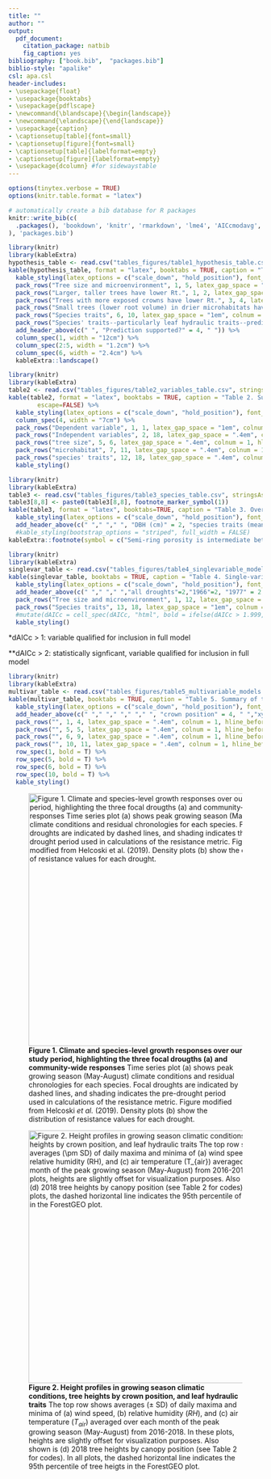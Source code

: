 ```yaml
---
title: ""
author: ""
output:
  pdf_document:
    citation_package: natbib
    fig_caption: yes
bibliography: ["book.bib",  "packages.bib"]
biblio-style: "apalike"
csl: apa.csl
header-includes:
- \usepackage{float}
- \usepackage{booktabs}
- \usepackage{pdflscape}
- \newcommand{\blandscape}{\begin{landscape}}
- \newcommand{\elandscape}{\end{landscape}}
- \usepackage{caption}
- \captionsetup[table]{font=small}
- \captionsetup[figure]{font=small}
- \captionsetup[table]{labelformat=empty}
- \captionsetup[figure]{labelformat=empty}
- \usepackage{dcolumn} #for sidewaystable
---
```


```r
options(tinytex.verbose = TRUE)
options(knitr.table.format = "latex")
```

```r
# automatically create a bib database for R packages
knitr::write_bib(c(
  .packages(), 'bookdown', 'knitr', 'rmarkdown', 'lme4', 'AICcmodavg', 'car', 'piecewiseSEM', 'MuMIn', 'stringr', 'dplyr', 'ggplot2', 'devtools', 'rgdal', 'broom', 'sf', 'ggthemes', 'rgeos', 'RCurl', 'readxl', 'pointRes', 'dplR', 'data.table', 'tools', 'reshape2', 'kableExtra', 'raster', 'elevatr', 'dynatopmodel', 'grid', 'gridExtra', 'ggstance', 'Hmisc', 'magrittr', 'ggpubr'
), 'packages.bib')
```


```r
library(knitr)
library(kableExtra)
hypothesis_table <- read.csv("tables_figures/table1_hypothesis_table.csv", stringsAsFactors = FALSE, check.names = FALSE)
kable(hypothesis_table, format = "latex", booktabs = TRUE, caption = "Table 1. Summary of hypotheses, corresponding specific predictions, and results. We count predictions as fully supported ('yes') when the response is signficant in single-variable tests (Table 4) and included in all top full models and as partially supported ('(yes)') or rejected ('(no)') when the direction of response consistently matched the prediction but the effect was not significant in all models.") %>%
  kable_styling(latex_options = c("scale_down", "hold_position"), font_size = 8.5, protect_latex = TRUE) %>%
  pack_rows("Tree size and microenvironment", 1, 5, latex_gap_space = "1em", colnum = 1, hline_before = FALSE) %>%
  pack_rows("Larger, taller trees have lower Rt.", 1, 2, latex_gap_space = "1em", colnum = 1, hline_before = FALSE, bold = FALSE, italic = TRUE) %>%
  pack_rows("Trees with more exposed crowns have lower Rt.", 3, 4, latex_gap_space = "1em", colnum = 1, hline_before = FALSE, bold = FALSE, italic = TRUE) %>%
  pack_rows("Small trees (lower root volume) in drier microhabitats have lower Rt.", 5, 5, latex_gap_space = "1em", colnum = 1, hline_before = FALSE, bold = FALSE, italic = TRUE) %>%
  pack_rows("Species traits", 6, 10, latex_gap_space = "1em", colnum = 1, hline_before = FALSE) %>%
  pack_rows("Species' traits--particularly leaf hydraulic traits--predict Rt.", 6, 10, latex_gap_space = "1em", colnum = 1, hline_before = FALSE, bold = FALSE, italic = TRUE) %>%
  add_header_above(c(" ", "Prediction supported?" = 4, " ")) %>%
  column_spec(1, width = "12cm") %>%
  column_spec(2:5, width = "1.2cm") %>%
  column_spec(6, width = "2.4cm") %>%
  kableExtra::landscape()
```

\clearpage

```r
library(knitr)
library(kableExtra)
table2 <- read.csv("tables_figures/table2_variables_table.csv", stringsAsFactors = FALSE, check.names = FALSE)
kable(table2, format = "latex", booktabs = TRUE, caption = "Table 2. Summary of variables.", 
        escape=FALSE) %>%
  kable_styling(latex_options = c("scale_down", "hold_position"), font_size = 10, protect_latex = TRUE) %>%
  column_spec(4, width = "7cm") %>%
  pack_rows("Dependent variable", 1, 1, latex_gap_space = "1em", colnum = 1, hline_before = FALSE) %>%
  pack_rows("Independent variables", 2, 18, latex_gap_space = ".4em", colnum = 1, hline_before = FALSE) %>%
  pack_rows("tree size", 5, 6, latex_gap_space = ".4em", colnum = 1, hline_before = FALSE, bold = FALSE, italic = TRUE) %>%
  pack_rows("microhabitat", 7, 11, latex_gap_space = ".4em", colnum = 1, hline_before = FALSE, bold = FALSE, italic = TRUE) %>%
  pack_rows("species' traits", 12, 18, latex_gap_space = ".4em", colnum = 1, hline_before = FALSE, bold = FALSE, italic = TRUE) %>%
  kable_styling()
```
\clearpage

```r
library(knitr)
library(kableExtra)
table3 <- read.csv("tables_figures/table3_species_table.csv", stringsAsFactors = FALSE, check.names = FALSE)
table3[8,8] <- paste0(table3[8,8], footnote_marker_symbol(1))
kable(table3, format = "latex", booktabs=TRUE, caption = "Table 3. Overview of analyzed species, listed in order of their relative contributions to woody stem productivity ($ANPP_{stem}$) in the plot, along with numbers and sizes sampled, and species traits. Variable abbreviations are as in Table 2.", escape=FALSE) %>%
  kable_styling(latex_options = c("scale_down", "hold_position"), font_size = 8.5, protect_latex = TRUE) %>%
  add_header_above(c(" "," "," ", "DBH (cm)" = 2, "species traits (mean +/- sd)" = 5)) %>%
  #kable_styling(bootstrap_options = "striped", full_width = FALSE)
kableExtra::footnote(symbol = c("Semi-ring porosity is intermediate between ring and diffuse. We group it with diffuse-porous species for more even division of species between categories."), footnote_as_chunk = FALSE)
```



\clearpage
```r
library(knitr)
library(kableExtra)
singlevar_table <- read.csv("tables_figures/table4_singlevariable_models.csv", stringsAsFactors = FALSE, check.names = FALSE) #note: this table is a rearranged version of `tested_traits_all.csv`.
kable(singlevar_table, booktabs = TRUE, caption = "Table 4. Single-variable tests of hypothesized drivers of drought resistance. Models including each variable were compared to corresponding null models. dAIC is the AICc of the null model minus that of the model including the variable (thus, dAICc>2 indicates that the variable significantly improves the model). Variable abbreviations are as in Table 2.", format = 'latex', escape = FALSE) %>%
  kable_styling(latex_options = c("scale_down", "hold_position"), font_size = 12, protect_latex = TRUE) %>%
  add_header_above(c(" "," "," ","all droughts"=2,"1966"=2, "1977" = 2, "1999" = 2)) %>%
  pack_rows("Tree size and microenvironment", 1, 12, latex_gap_space = "1em", colnum = 3, hline_before = FALSE) %>%
  pack_rows("Species traits", 13, 18, latex_gap_space = "1em", colnum = 3, hline_before = FALSE) %>%
  #mutate(dAICc = cell_spec(dAICc, "html", bold = ifelse(dAICc > 1.999, TRUE, FALSE))) %>%  #trying to put sig values in bold, but this doen't work
  kable_styling()
```
*dAICc > 1: variable qualified for inclusion in full model

**dAICc > 2: statistically signficant, variable qualified for inclusion in full model

\clearpage
```r
library(knitr)
library(kableExtra)
multivar_table <- read.csv("tables_figures/table5_multivariable_models.csv", stringsAsFactors = FALSE, check.names = FALSE) #note: this table is a rearranged version of `tested_traits_best_coeff.csv`.
kable(multivar_table, booktabs = TRUE, caption = "Table 5. Summary of top full models for each drought instance. Models are ranked by AICc, and we show all models whose AICc value falls within 1.0 (dAICc<1) of the best model (bold).", format = 'latex', escape = FALSE) %>%
  kable_styling(latex_options = c("scale_down", "hold_position"), font_size = 12, protect_latex = TRUE) %>%
  add_header_above(c(" "," "," "," "," ", "crown position" = 4, " ","xylem porosity" = 2," ", " ")) %>%
  pack_rows("", 1, 4, latex_gap_space = ".4em", colnum = 1, hline_before = FALSE) %>%
  pack_rows("", 5, 5, latex_gap_space = ".4em", colnum = 1, hline_before = FALSE) %>%
  pack_rows("", 6, 9, latex_gap_space = ".4em", colnum = 1, hline_before = FALSE) %>%
  pack_rows("", 10, 11, latex_gap_space = ".4em", colnum = 1, hline_before = FALSE) %>%
  row_spec(1, bold = T) %>%
  row_spec(5, bold = T) %>%
  row_spec(6, bold = T) %>%
  row_spec(10, bold = T) %>%
  kable_styling()
```

\newpage

![**Figure 1. Climate and species-level growth responses over our study period, highlighting the three focal drougths (a) and community-wide responses** Time series plot (a) shows peak growing season (May-August) climate conditions and residual chronologies for each species. Focal droughts are indicated by dashed lines, and shading indicates the pre-drought period used in calculations of the resistance metric. Figure modified from Helcoski *et al.* (2019). Density plots (b) show the distribution of resistance values for each drought.](tables_figures/Figure1.png){width=500px}


![**Figure 2. Height profiles in growing season climatic conditions, tree heights by crown position, and leaf hydraulic traits** The top row shows averages ($\pm$ SD) of daily maxima and minima of (a) wind speed, (b) relative humidity ($RH$), and (c) air temperature ($T_{air}$) averaged over each month of the peak growing season (May-August) from 2016-2018. In these plots, heights are slightly offset for visualization purposes. Also shown is (d) 2018 tree heights by canopy position (see Table 2 for codes). In all plots, the dashed horizontal line indicates the 95th percentile of tree heigts in the ForestGEO plot.](tables_figures/Figure2.png){width=500px}